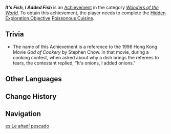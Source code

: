 {{Achievement Infobox
|id           = 81347
|order id     = 1333
|category     = Wonders of the World
|description  = Taste the wonderful "birthday cake" with the Melusine.
|requirements = Complete [[Poissonous Cuisine]]
|primogems    = 5
|tracking     = 
|topic        = 
|type         = Exploration
|quest        = 
|hidden       = 1
}}
'''''It's Fish, I Added Fish''''' is an [[Achievement]] in the category ''[[Wonders of the World]]''. To obtain this achievement, the player needs to complete the [[Hidden Exploration Objective]] [[Poissonous Cuisine]].
<!--
==Gameplay Notes==
*
-->
==Trivia==
* The name of this Achievement is a reference to the 1996 Hong Kong Movie ''God of Cookery'' by Stephen Chow. In that movie, during a cooking contest, when asked about why a dish brings the referees to tears, the contestant replied, "It's onions, I added onions."

==Other Languages==
{{Other Languages
|en      = It's Fish, I Added Fish
|zhs     = 是鱼肉，我加了鱼肉
|zhs_rm  = Shì Yúròu, Wǒ Jiāle Yúròu
|zht     = 是魚肉，我加了魚肉
|zht_rm  = Shì Yúròu, Wǒ Jiāle Yúròu
|zh_tl   = 
|ja      = 魚肉よ、魚肉を入れたの
|ja_rm   = Gyoniku yo, Gyoniku wo Ireta no
|ja_tl   = 
|ko      = 거기에 생선을 추가했어
|ko_rm   = 
|ko_tl   = 
|es      = Le añadí pescado
|es_tl   = I Added Fish
|fr      = C'est bon avec du poisson
|fr_tl   = It's Tasty With Fish
|ru      = Это рыба, вкусная рыба
|ru_tl   = It's Fish, Tasty Fish
|th      = เนื้อปลาไงล่ะ ฉันเพิ่มเนื้อปลาลงไปเอง
|th_rm   = 
|th_tl   = 
|vi      = Là Thịt Cá, Tôi Đã Thêm Thịt Cá
|vi_tl   = 
|de      = Es ist Fisch, ich habe Fisch hinzugefügt
|de_tl   = It Is Fish, I Have Added Fish
|id      = Ikan, Aku Tambah Ikan
|id_tl   = Fish, I Added Fish
|pt      = É Peixe, Eu Adicionei Peixe
|pt_tl   = 
|tr      = Balık, Biraz Balık Ekledim
|tr_tl   = Fish, I Added Some Fish
|it      = È pesce, ho aggiunto del pesce
|it_tl   = 
}}

==Change History==
{{Change History|4.0}}

==Navigation==
{{Achievement Navbox}}

[[es:Le añadí pescado]]